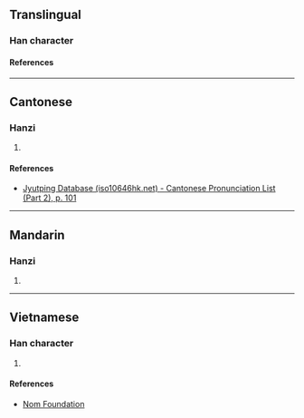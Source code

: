 {{character info/new}}
==Translingual==

===Han character===
{{Han char|rn=46|rad=山|as=12|sn=15|four=|canj=UGGU,XUGGU|ids=⿱山堯}}

====References====
{{Han ref|kx=0320.131|dkj=08492|dj=0620.170|hdz=10796.080|uh=5DA4}}

----

==Cantonese==

===Hanzi===
{{yue-hanzi|jyut=[[jiu4]]|y=yiu4}}

# {{defn|lang=yue|sort=山12}}

====References====
* [http://www.iso10646hk.net/jp/document/download.jsp Jyutping Database (iso10646hk.net) - Cantonese Pronunciation List (Part 2), p. 101]

----

==Mandarin==

===Hanzi===
{{cmn-hanzi|pin=[[yáo]] ([[yao2]])|wg=yao<sup>2</sup>}}

# {{defn|lang=cmn|sort=山12}}

----

==Vietnamese==

===Han character===
{{vi-readings|rs=山12|reading=nghèo}}

# {{defn|lang=vi|sort=山12}}

====References====
* [http://nomfoundation.org/common/nom_details.php?codepoint=5da4 Nom Foundation]